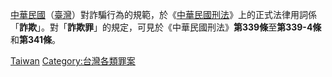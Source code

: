 [[中華民國|中華民國]]（[[臺灣|臺灣]]）對詐騙行為的規範，於《[[中華民國刑法|中華民國刑法]]》上的正式法律用詞係「'''詐欺'''」。對「'''詐欺罪'''」的規定，可見於《中華民國刑法》'''第339條'''至'''第339-4條'''和'''第341條'''。
[[Category:各国诈骗案|Taiwan]]
[[Category:台灣各類罪案|Category:台灣各類罪案]]